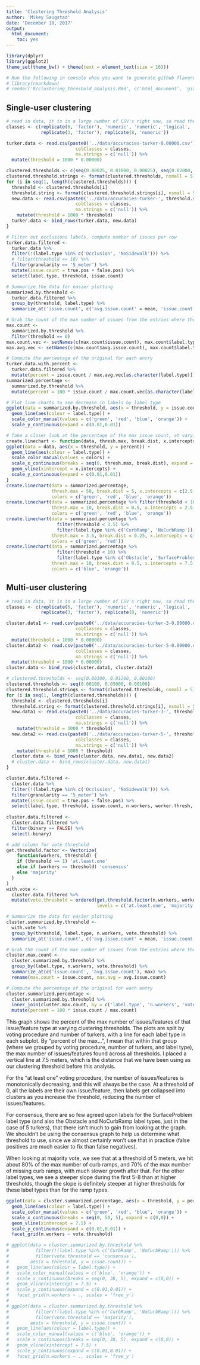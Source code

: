 ```yaml
---
title: 'Clustering Threshold Analysis'
author: 'Mikey Saugstad'
date: 'December 10, 2017'
output:
  html_document:
    toc: yes
---
```


```r
library(dplyr)
library(ggplot2)
theme_set(theme_bw() + theme(text = element_text(size = 16)))

# Run the following in console when you want to generate github flavored markdown as well.
# library(rmarkdown)
# render('R/clustering_threshold_analysis.Rmd', c('html_document', 'github_document'))
```

## Single-user clustering

```r
# read in data, it is in a large number of CSV's right now, so read them all in a loop
classes <- c(replicate(6, 'factor'), 'numeric', 'numeric', 'logical', 'logical',
             replicate(3, 'factor'), replicate(8, 'numeric'))

turker.data <- read.csv(paste0('../data/accuracies-turker-0.00000.csv'),
                          colClasses = classes,
                          na.strings = c('null')) %>%
  mutate(threshold = 1000 * 0.00000)

clustered.thresholds <- c(seq(0.00025, 0.01000, 0.00025), seq(0.02000, 0.05000, 0.01000))
clustered.threshold.strings <- format(clustered.thresholds, nsmall = 5)
for (i in seq(1, length(clustered.thresholds))) {
  threshold <- clustered.thresholds[i]
  threshold.string <- format(clustered.threshold.strings[i], nsmall = 5)
  new.data <- read.csv(paste0('../data/accuracies-turker-', threshold.string, '.csv'),
                          colClasses = classes,
                          na.strings = c('null')) %>%
    mutate(threshold = 1000 * threshold)
  turker.data <- bind_rows(turker.data, new.data)
}

# Filter out occlusions labels, compute number of issues per row
turker.data.filtered <-
  turker.data %>%
  filter(!(label.type %in% c('Occlusion', 'NoSidewalk'))) %>%
  # filter(threshold <= 10) %>%
  filter(granularity == '5_meter') %>%
  mutate(issue.count = true.pos + false.pos) %>%
  select(label.type, threshold, issue.count)

# Summarize the data for easier plotting
summarized.by.threshold <-
  turker.data.filtered %>%
  group_by(threshold, label.type) %>%
  summarize_at('issue.count', c('avg.issue.count' = mean, 'issue.count' = sum))

# Grab the count of the max number of issues from the entries where the threshold is 0
max.count <-
  summarized.by.threshold %>%
  filter(threshold == 0)
max.count.vec <- setNames(c(max.count$issue.count), max.count$label.type)
max.avg.vec <- setNames(c(max.count$avg.issue.count), max.count$label.type)

# Compute the percentage of the original for each entry
turker.data.with.percent <-
  turker.data.filtered %>%
  mutate(percent = issue.count / max.avg.vec[as.character(label.type)])
summarized.percentage <-
  summarized.by.threshold %>%
  mutate(percent = 100 * issue.count / max.count.vec[as.character(label.type)])
```

```r
# Plot line charts to see decrease in labels by label type
ggplot(data = summarized.by.threshold, aes(x = threshold, y = issue.count)) +
  geom_line(aes(colour = label.type)) +
  scale_color_manual(values = c('green', 'red', 'blue', 'orange')) +
  scale_y_continuous(expand = c(0.01,0.01))

# Take a closer look at the percentage of the max issue count, at varying resolutions
create.linechart <- function(data, thresh.max, break.dist, x.intercepts, colors) {
ggplot(data = data, aes(x = threshold, y = percent)) +
  geom_line(aes(colour = label.type)) +
  scale_color_manual(values = colors) +
  scale_x_continuous(breaks = seq(0, thresh.max, break.dist), expand = c(0,0)) +
  geom_vline(xintercept = x.intercepts) +
  scale_y_continuous(expand = c(0.01,0.01))
}
create.linechart(data = summarized.percentage,
                 thresh.max = 50, break.dist = 5, x.intercepts = c(2.5, 7.5),
                 colors = c('green', 'red', 'blue', 'orange'))
create.linechart(data = summarized.percentage %>% filter(threshold < 10),
                 thresh.max = 10, break.dist = 0.5, x.intercepts = 2.5,
                 colors = c('green', 'red', 'blue', 'orange'))
create.linechart(data = summarized.percentage %>%
                   filter(threshold < 3.5) %>%
                   filter(label.type %in% c('CurbRamp', 'NoCurbRamp')),
                 thresh.max = 3.5, break.dist = 0.25, x.intercepts = c(2, 2.5),
                 colors = c('green', 'red'))
create.linechart(data = summarized.percentage %>%
                   filter(threshold < 10) %>%
                   filter(label.type %in% c('Obstacle', 'SurfaceProblem')),
                 thresh.max = 10, break.dist = 0.5, x.intercepts = 7.5,
                 colors = c('blue', 'orange'))

```

## Multi-user clustering

```r
# read in data, it is in a large number of CSV's right now, so read them all in a loop
classes <- c(replicate(6, 'factor'), 'numeric', 'numeric', 'logical', 'logical',
             replicate(3, 'factor'), replicate(8, 'numeric'))

cluster.data1 <- read.csv(paste0('../data/accuracies-turker-3-0.00000.csv'),
                          colClasses = classes,
                          na.strings = c('null')) %>%
  mutate(threshold = 1000 * 0.00000)
cluster.data2 <- read.csv(paste0('../data/accuracies-turker-5-0.00000.csv'),
                          colClasses = classes,
                          na.strings = c('null')) %>%
  mutate(threshold = 1000 * 0.00000)
cluster.data <- bind_rows(cluster.data1, cluster.data2)

# clustered.thresholds <- seq(0.00100, 0.01200, 0.00100)
clustered.thresholds <- seq(0.00100, 0.05000, 0.00100)
clustered.threshold.strings <- format(clustered.thresholds, nsmall = 5)
for (i in seq(1, length(clustered.thresholds))) {
  threshold <- clustered.thresholds[i]
  threshold.string <- format(clustered.threshold.strings[i], nsmall = 5)
  new.data1 <- read.csv(paste0('../data/accuracies-turker-3-', threshold.string, '.csv'),
                          colClasses = classes,
                          na.strings = c('null')) %>%
    mutate(threshold = 1000 * threshold)
  new.data2 <- read.csv(paste0('../data/accuracies-turker-5-', threshold.string, '.csv'),
                          colClasses = classes,
                          na.strings = c('null')) %>%
    mutate(threshold = 1000 * threshold)
  cluster.data <- bind_rows(cluster.data, new.data1, new.data2)
  # cluster.data <- bind_rows(cluster.data, new.data1)
}

cluster.data.filtered <-
  cluster.data %>%
  filter(!(label.type %in% c('Occlusion', 'NoSidewalk'))) %>%
  filter(granularity == '5_meter') %>%
  mutate(issue.count = true.pos + false.pos) %>%
  select(label.type, threshold, issue.count, n.workers, worker.thresh, binary)
  
cluster.data.filtered <-
  cluster.data.filtered %>%
  filter(binary == FALSE) %>%
  select(-binary)

# add column for vote threshold
get.threshold.factor <- Vectorize(
    function(workers, threshold) {
    if (threshold == 1) 'at.least.one'
    else if (workers == threshold) 'consensus'
    else 'majority'
  }
)
with.vote <-
  cluster.data.filtered %>%
  mutate(vote.threshold = ordered(get.threshold.factor(n.workers, worker.thresh),
                                  levels = c('at.least.one', 'majority', 'consensus')))

# Summarize the data for easier plotting
cluster.summarized.by.threshold <-
  with.vote %>%
  group_by(threshold, label.type, n.workers, vote.threshold) %>%
  summarize_at('issue.count', c('avg.issue.count' = mean, 'issue.count' = sum))

# Grab the count of the max number of issues from the entries where the threshold is 0
cluster.max.count <-
  cluster.summarized.by.threshold %>%
  group_by(label.type, n.workers, vote.threshold) %>%
  summarize_at(c('issue.count', 'avg.issue.count'), max) %>%
  rename(max.count = issue.count, max.avg = avg.issue.count)

# Compute the percentage of the original for each entry
cluster.summarized.percentage <-
  cluster.summarized.by.threshold %>%
  inner_join(cluster.max.count, by = c('label.type', 'n.workers', 'vote.threshold')) %>%
  mutate(percent = 100 * issue.count / max.count)
```

This graph shows the percent of the max number of issues/features of that issue/feature type at varying clustering thresholds. The plots are split by voting procedure and number of turkers, with a line for each label type in each subplot. By "percent of the max...", I mean that within that group (where we grouped by voting procedure, number of turkers, and label type), the max number of issues/features found across all thresholds. I placed a vertical line at 7.5 meters, which is the distance that we have been using as our clustering threshold before this analysis.

For the "at least one" voting procedure, the number of issues/features is monotonically decreasing, and this will always be the case. At a threshold of 0, all the labels are their own issue/feature, then labels get collapsed into clusters as you increase the threshold, reducing the number of issues/features.

For consensus, there are so few agreed upon labels for the SurfaceProblem label type (and also the Obstacle and NoCurbRamp label types, just in the case of 5 turkers), that there isn't much to gain from looking at the graph. We shouldn't be using the consensus graph to help us determine what threshold to use, since we almost certainly won't use that in practice (false positives are much easier to fix than false negatives).

When looking at majority vote, we see that at a threshold of 5 meters, we hit about 80% of the max number of curb ramps, and 70% of the max number of missing curb ramps, with much slower growth after that. For the other label types, we see a steeper slope during the first 5-8 than at higher thresholds, though the slope is definitely steeper at higher thresholds for these label types than for the ramp types.

```r
ggplot(data = cluster.summarized.percentage, aes(x = threshold, y = percent)) +
  geom_line(aes(colour = label.type)) +
  scale_color_manual(values = c('green', 'red', 'blue', 'orange')) +
  scale_x_continuous(breaks = seq(0, 50, 5), expand = c(0,0)) +
  geom_vline(xintercept = 7.5) +
  scale_y_continuous(expand = c(0.01,0.01)) +
  facet_grid(n.workers ~ vote.threshold)

# ggplot(data = cluster.summarized.by.threshold %>%
#          filter(!(label.type %in% c('CurbRamp', 'NoCurbRamp'))) %>%
#          filter(vote.threshold == 'consensus'),
#        aes(x = threshold, y = issue.count)) +
#   geom_line(aes(colour = label.type)) +
#   scale_color_manual(values = c('blue', 'orange')) +
#   scale_x_continuous(breaks = seq(0, 38, 5), expand = c(0,0)) +
#   geom_vline(xintercept = 7.5) +
#   scale_y_continuous(expand = c(0.01,0.01)) +
#   facet_grid(n.workers ~ ., scales = 'free_y')
# 
# ggplot(data = cluster.summarized.by.threshold %>%
#          filter(!(label.type %in% c('CurbRamp', 'NoCurbRamp'))) %>%
#          filter(vote.threshold == 'majority'),
#        aes(x = threshold, y = issue.count)) +
#   geom_line(aes(colour = label.type)) +
#   scale_color_manual(values = c('blue', 'orange')) +
#   scale_x_continuous(breaks = seq(0, 38, 5), expand = c(0,0)) +
#   geom_vline(xintercept = 7.5) +
#   scale_y_continuous(expand = c(0.01,0.01)) +
#   facet_grid(n.workers ~ ., scales = 'free_y')

```
